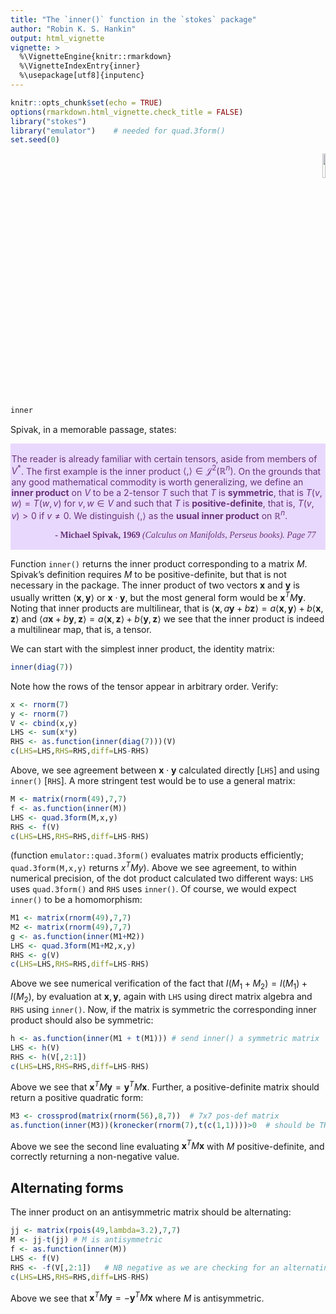 ```yaml
---
title: "The `inner()` function in the `stokes` package"
author: "Robin K. S. Hankin"
output: html_vignette
vignette: >
  %\VignetteEngine{knitr::rmarkdown}
  %\VignetteIndexEntry{inner}
  %\usepackage[utf8]{inputenc}
---
```


```r
knitr::opts_chunk$set(echo = TRUE)
options(rmarkdown.html_vignette.check_title = FALSE)
library("stokes")
library("emulator")    # needed for quad.3form()
set.seed(0)
```

<p style="text-align: right;">
![](`r system.file("help/figures/stokes.png", package = "stokes")`){width=10%}
</p>

```r
inner
```

Spivak, in a memorable passage, states:

<div class="warning" style='padding:0.1em; background-color:#E9D8FD; color:#69337A'>
<span>
<p>

The reader is already familiar with certain tensors, aside from
members of $V^*$.  The first example is the inner product
$\left\langle{,}\right\rangle\in{\mathcal J}^2(\mathbb{R}^n)$.  On the
grounds that any good mathematical commodity is worth generalizing, we
define an <strong>inner product</strong> on $V$ to be a 2-tensor $T$
such that $T$ is <strong>symmetric</strong>, that is $T(v,w)=T(w,v)$
for $v,w\in V$ and such that $T$ is
<strong>positive-definite</strong>, that is, $T(v,v) > 0$ if $v\neq
0$.  We distinguish $\left\langle{,}\right\rangle$ as the
<strong>usual inner product</strong> on $\mathbb{R}^n$.

</p>
<p style='margin-bottom:1em; margin-right:1em; text-align:right; font-family:Georgia'> <b>- Michael Spivak, 1969</b> <i>(Calculus on Manifolds, Perseus books).  Page 77</i>
</p></span>
</div>

Function `inner()` returns the inner product corresponding to a matrix
$M$.  Spivak's definition requires $M$ to be positive-definite, but
that is not necessary in the package.  The inner product of two
vectors $\mathbf{x}$ and $\mathbf{y}$ is usually written
$\left\langle\mathbf{x},\mathbf{y}\right\rangle$ or
$\mathbf{x}\cdot\mathbf{y}$, but the most general form would be
$\mathbf{x}^TM\mathbf{y}$.  Noting that inner products are
multilinear, that is
$\left\langle\mathbf{x},a\mathbf{y}+b\mathbf{z}\right\rangle=a\left\langle\mathbf{x},\mathbf{y}\right\rangle
+ b\left\langle\mathbf{x},\mathbf{z}\right\rangle$ and $\left\langle
a\mathbf{x} +
b\mathbf{y},\mathbf{z}\right\rangle=a\left\langle\mathbf{x},\mathbf{z}\right\rangle
+ b\left\langle\mathbf{y},\mathbf{z}\right\rangle$ we see that the
inner product is indeed a multilinear map, that is, a tensor.

We can start with the simplest inner product, the identity matrix:

```r
inner(diag(7))
```

Note how the rows of the tensor appear in arbitrary order.  Verify:

```r
x <- rnorm(7)
y <- rnorm(7)
V <- cbind(x,y)
LHS <- sum(x*y)
RHS <- as.function(inner(diag(7)))(V)
c(LHS=LHS,RHS=RHS,diff=LHS-RHS)
```

Above, we see agreement between $\mathbf{x}\cdot\mathbf{y}$ calculated
directly [`LHS`] and using `inner()` [`RHS`].  A more stringent test
would be to use a general matrix:

```r
M <- matrix(rnorm(49),7,7)
f <- as.function(inner(M))
LHS <- quad.3form(M,x,y)
RHS <- f(V)
c(LHS=LHS,RHS=RHS,diff=LHS-RHS)
```

(function `emulator::quad.3form()` evaluates matrix products
efficiently; `quad.3form(M,x,y)` returns $x^TMy$).  Above we see
agreement, to within numerical precision, of the dot product
calculated two different ways: `LHS` uses `quad.3form()` and `RHS`
uses `inner()`.  Of course, we would expect `inner()` to be a
homomorphism:

```r
M1 <- matrix(rnorm(49),7,7)
M2 <- matrix(rnorm(49),7,7)
g <- as.function(inner(M1+M2))
LHS <- quad.3form(M1+M2,x,y)
RHS <- g(V)
c(LHS=LHS,RHS=RHS,diff=LHS-RHS)
```

Above we see numerical verification of the fact that
$I(M_1+M_2)=I(M_1)+I(M_2)$, by evaluation at $\mathbf{x},\mathbf{y}$,
again with `LHS` using direct matrix algebra and `RHS` using
`inner()`.  Now, if the matrix is symmetric the corresponding inner
product should also be symmetric:

```r
h <- as.function(inner(M1 + t(M1))) # send inner() a symmetric matrix
LHS <- h(V)
RHS <- h(V[,2:1])
c(LHS=LHS,RHS=RHS,diff=LHS-RHS)
```

Above we see that $\mathbf{x}^TM\mathbf{y} = \mathbf{y}^TM\mathbf{x}$.
Further, a positive-definite matrix should return a positive quadratic
form:

```r
M3 <- crossprod(matrix(rnorm(56),8,7))  # 7x7 pos-def matrix
as.function(inner(M3))(kronecker(rnorm(7),t(c(1,1))))>0  # should be TRUE
```

Above we see the second line evaluating $\mathbf{x}^TM\mathbf{x}$ with
$M$ positive-definite, and correctly returning a non-negative value.

## Alternating forms

The inner product on an antisymmetric matrix should be alternating:

```r
jj <- matrix(rpois(49,lambda=3.2),7,7)
M <- jj-t(jj) # M is antisymmetric
f <- as.function(inner(M))
LHS <- f(V)
RHS <- -f(V[,2:1])   # NB negative as we are checking for an alternating form
c(LHS=LHS,RHS=RHS,diff=LHS-RHS) 
```

Above we see that $\mathbf{x}^TM\mathbf{y} = -\mathbf{y}^TM\mathbf{x}$
where $M$ is antisymmetric.
